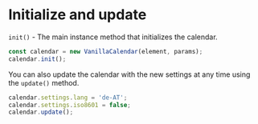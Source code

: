 # Initialize and update

`init()` - The main instance method that initializes the calendar.

```js
const calendar = new VanillaCalendar(element, params);
calendar.init();
```

You can also update the calendar with the new settings at any time using the `update()` method.

```js
calendar.settings.lang = 'de-AT';
calendar.settings.iso8601 = false;
calendar.update();
```

